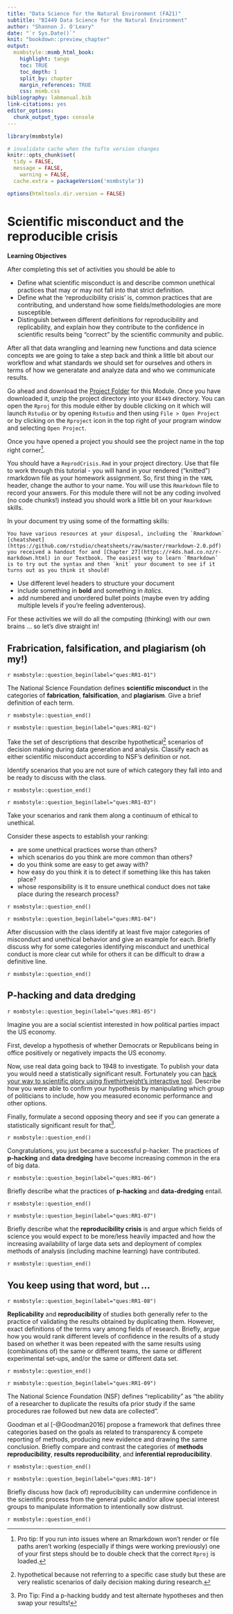 ```yaml
---
title: "Data Science for the Natural Environment (FA21)"
subtitle: "BI449 Data Science for the Natural Environment"
author: "Shannon J. O'Leary"
date: "`r Sys.Date()`"
knit: "bookdown::preview_chapter"
output:
  msmbstyle::msmb_html_book:
    highlight: tango
    toc: TRUE
    toc_depth: 1
    split_by: chapter
    margin_references: TRUE
    css: msmb.css
bibliography: labmanual.bib
link-citations: yes
editor_options: 
  chunk_output_type: console
---
```


```r

library(msmbstyle)

# invalidate cache when the tufte version changes
knitr::opts_chunk$set(
  tidy = FALSE, 
  message = FALSE,
	warning = FALSE,
  cache.extra = packageVersion('msmbstyle'))

options(htmltools.dir.version = FALSE)

```

# Scientific misconduct and the reproducible crisis

**Learning Objectives**

After completing this set of activities you should be able to

* Define what scientific misconduct is and describe common unethical practices that may or may not fall into that strict definition.
* Define what the ‘reproducibility crisis’ is, common practices that are contributing, and understand how some fields/methodologies are more susceptible.
* Distinguish between different definitions for reproducibility and replicability, and explain how they contribute to the confidence in scientific results being “correct” by the scientific community and public.


After all that data wrangling and learning new functions and data science concepts we are going to take a step back and think a little bit about our workflow and what standards we should set for ourselves and others in terms of how we generatate and analyze data and who we communicate results.

Go ahead and download the [Project Folder](https://drive.google.com/drive/folders/1DJRrb_S-iRGzEoaGzIqMukAeWp9o1mj3?usp=sharing) for this Module. Once you have downloaded it, unzip the project directory into your `BI449` directory. You can open the `Rproj` for this module either by double clicking on it which will launch `Rstudio` or by opening `Rstudio` and then using `File > Open Project` or by clicking on the `Rproject` icon in the top right of your program window and selecting `Open Project`. 

Once you have opened a project you should see the project name in the top right corner^[Pro tip: If you run into issues where an Rmarkdown won't render or file paths aren't working (especially if things were working previously) one of your first steps should be to double check that the correct `Rproj` is loaded.].

You should have a `ReprodCrisis.Rmd` in your project directory. Use that file to work through this tutorial - you will hand in your rendered ("knitted") rmarkdown file as your homework assignment. So, first thing in the `YAML` header, change the author to your name. You will use this `Rmarkdown` file to record your answers. For this module there will not be any coding involved (no code chunks!) instead you should work a little bit on your `Rmarkdown` skills.

In your document try using some of the formatting skills:

```marginfigure

You have various resources at your disposal, including the `Rmarkdown` [cheatsheet](https://github.com/rstudio/cheatsheets/raw/master/rmarkdown-2.0.pdf) you received a handout for and [Chapter 27](https://r4ds.had.co.nz/r-markdown.html) in our Textbook. The easiest way to learn `Rmarkdown` is to try out the syntax and then `knit` your document to see if it turns out as you think it should!

```

* Use different level headers to structure your document
* include something in **bold** and something in *italics*.
* add numbered and unordered bullet points (maybe even try adding multiple levels if you're feeling adventerous).

For these activities we will do all the computing (thinking) with our own brains ... so let's dive straight in!


## Frabrication, falsification, and plagiarism (oh my!)

`r msmbstyle::question_begin(label="ques:RR1-01")`

The National Science Foundation defines **scientific misconduct** in the categories of **fabrication**, **falsification**, and **plagiarism**. Give a brief definition of each term.

`r msmbstyle::question_end()`


`r msmbstyle::question_begin(label="ques:RR1-02")`

Take the set of descriptions that describe hypothetical^[hypothetical because not referring to a specific case study but these are very realistic scenarios of daily decision making during research.] scenarios of decision making during data generation and analysis. Classify each as either scientific misconduct according to NSF's definition or not.

Identify scenarios that you are not sure of which category they fall into and be ready to discuss with the class.

`r msmbstyle::question_end()`


`r msmbstyle::question_begin(label="ques:RR1-03")`

Take your scenarios and rank them along a continuum of ethical to unethical. 

Consider these aspects to establish your ranking:

* are some unethical practices worse than others?
* which scenarios do you think are more common than others?
* do you think some are easy to get away with?
* how easy do you think it is to detect if something like this has taken place?
* whose responsibility is it to ensure unethical conduct does not take place during the research process?


`r msmbstyle::question_end()`


`r msmbstyle::question_begin(label="ques:RR1-04")`

After discussion with the class identify at least five major categories of misconduct and unethical behavior and give an example for each. Briefly discuss why for some categories identifying misconduct and unethical conduct is more clear cut while for others it can be difficult to draw a definitive line.

`r msmbstyle::question_end()`


## P-hacking and data dredging

`r msmbstyle::question_begin(label="ques:RR1-05")`

Imagine you are a social scientist interested in how political parties impact the US economy. 

First, develop a hypothesis of whether Democrats or Republicans being in office positively or negatively impacts the US economy. 

Now, use real data going back to 1948 to investigate. To publish your data you would need a statistically significant result. Fortunately you can [hack your way to scientific glory using fivethirtyeight's interactive tool](https://projects.fivethirtyeight.com/p-hacking/). Describe how you were able to confirm your hypothesis by manipulating which group of politicians to include, how you measured economic performance and other options.

Finally, formulate a second opposing theory and see if you can generate a statistically significant result for that^[Pro Tip: Find a p-hacking buddy and test alternate hypotheses and then swap your results!].

`r msmbstyle::question_end()`

Congratulations, you just became a successful p-hacker. The practices of **p-hacking** and **data dredging** have become increasing common in the era of big data.

`r msmbstyle::question_begin(label="ques:RR1-06")`

Briefly describe what the practices of **p-hacking** and **data-dredging** entail.

`r msmbstyle::question_end()`


`r msmbstyle::question_begin(label="ques:RR1-07")`

Briefly describe what the **reproducibility crisis** is and argue which fields of science you would expect to be more/less heavily impacted and how the increasing availability of large data sets and deployment of complex methods of analysis (including machine learning) have contributed.

`r msmbstyle::question_end()`


## You keep using that word, but ...

`r msmbstyle::question_begin(label="ques:RR1-08")`

**Replicability** and **reproducibility** of studies both generally refer to the practice of validating the results obtained by duplicating them. However, exact definitions of the terms  vary among fields of research. Briefly, argue how you would rank different levels of confidence in the results of a study based on whether it was been repeated with the same results using (combinations of) the same or different teams, the same or different experimental set-ups, and/or the same or different data set.

`r msmbstyle::question_end()`


`r msmbstyle::question_begin(label="ques:RR1-09")`

The National Science Foundation (NSF) defines "replicability" as "the ability of a researcher to duplicate the results ofa prior study if the same procedures rae followed but new data are collected". 

Goodman et al [-@Goodman2016] propose a framework that defines three categories based on the goals as related to transparency & compete reporting of methods, producing new evidence and drawing the same conclusion. Briefly compare and contrast the categories of **methods reproducibility**, **results reproducibility**, and **inferential reproducibility**.

`r msmbstyle::question_end()`


`r msmbstyle::question_begin(label="ques:RR1-10")`

Briefly discuss how (lack of) reproducibility can undermine confidence in the scientific process from the general public and/or allow special interest groups to manipulate information to intentionally sow distrust.

`r msmbstyle::question_end()`


